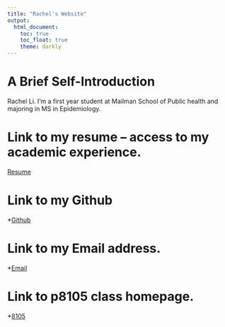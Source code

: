 ```yaml
---
title: "Rachel's Website"
output: 
  html_document:
    toc: true
    toc_float: true
    theme: darkly
---
```


# A Brief Self-Introduction
Rachel Li. I'm a first year student at Mailman School of Public health and majoring in MS in Epidemiology. 

# Link to my resume -- access to my academic experience. 
[Resume](About.html)

# Link to my Github
*[Github](https://github.com/rachelyxl)

# Link to my Email address. 
*[Email](yl4928@cumc.columbia.edu)

# Link to p8105 class homepage. 
*[8105](http://p8105.com)


